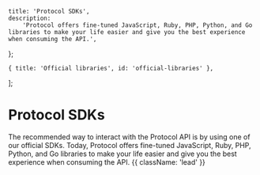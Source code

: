 
	title: 'Protocol SDKs',
	description:
		'Protocol offers fine-tuned JavaScript, Ruby, PHP, Python, and Go libraries to make your life easier and give you the best experience when consuming the API.',
};

	{ title: 'Official libraries', id: 'official-libraries' },
];

# Protocol SDKs

The recommended way to interact with the Protocol API is by using one of our official SDKs. Today, Protocol offers fine-tuned JavaScript, Ruby, PHP, Python, and Go libraries to make your life easier and give you the best experience when consuming the API. {{ className: 'lead' }}

<Libraries />
